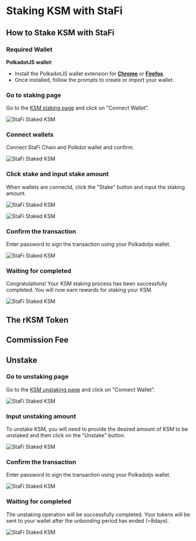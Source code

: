 # Staking KSM with StaFi


## How to Stake KSM with StaFi

### Required Wallet

**PolkadotJS wallet**:

- Install the PolkadotJS wallet extension for **[Chrome](https://chrome.google.com/webstore/detail/polkadot%7Bjs%7D-extension/mopnmbcafieddcagagdcbnhejhlodfdd)** or **[Firefox](https://addons.mozilla.org/en-US/firefox/addon/polkadot-js-extension/)**.
- Once installed, follow the prompts to create or import your wallet.

<Steps>

### Go to staking page

Go to the [KSM staking page](https://app.stafi.io/rtoken/stake/KSM?tokenStandard=Native) and click on "Connect Wallet".

![StaFi Staked KSM](/image/rksmhowtostake_1.png)

### Connect wallets

Connect StaFi Chain and Polkdot wallet and confirm.

![StaFi Staked KSM](/image/rksmhowtostake_2.png)

### Click stake and input stake amount

When wallets are connectd, click the "Stake" button and input the staking amount.

![StaFi Staked KSM](/image/rksmhowtostake_3.png)

![StaFi Staked KSM](/image/rksmhowtostake_4.png)

### Confirm the transaction

Enter password to sign the transaction using your Polkadotjs wallet.

![StaFi Staked KSM](/image/rksmhowtostake_5.png)

### Waiting for completed

Congratulations! Your KSM staking process has been successfully completed. You will now earn rewards for staking your KSM.

![StaFi Staked KSM](/image/rdothowtostake_6.png)

</Steps>

## The rKSM Token


## Commission Fee


## Unstake

<Steps>

### Go to unstaking page

Go to the [KSM unstaking page](https://app.stafi.io/rtoken/stake/DOT?tokenStandard=Native) and click on "Connect Wallet".

![StaFi Staked KSM](/image/rksmunstake_1.png)

### Input unstaking amount

To unstake KSM, you will need to provide the desired amount of KSM to be unstaked and then click on the "Unstake" button.

![StaFi Staked KSM](/image/rksmunstake_2.png)

### Confirm the transaction

Enter password to sign the transaction using your Polkadotjs wallet.

![StaFi Staked KSM](/image/rksmunstake_3.png)

### Waiting for completed

The unstaking operation will be successfully completed. Your tokens will be sent to your wallet after the unbonding period has ended (~8days).

![StaFi Staked KSM](/image/rksmunstake_4.png)

</Steps>

